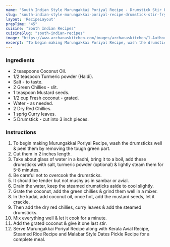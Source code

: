 ---
name: "South Indian Style Murungakkai Poriyal Recipe - Drumstick Stir Fry"
slug: "south-indian-style-murungakkai-poriyal-recipe-drumstick-stir-fry"
layout: 'RecipeLayout'
prepTime: "45"
cuisine: "South Indian Recipes"
cuisineSlug: "south-indian-recipes"
image: "https://www.archanaskitchen.com/images/archanaskitchen/1-Author/vidya.masalachilli-gmail.com/Drumsticks_Poriyal__South_Style_Drumsticks_Sabzi_recipe.jpg"
excerpt: "To begin making Murungakkai Poriyal Recipe, wash the drumsticks well  peel them by removing the tough green part"
---

### Ingredients

- 2 teaspoons Coconut Oil.
- 1/2 teaspoon Turmeric powder (Haldi).
- Salt - to taste.
- 2 Green Chillies - slit.
- 1 teaspoon Mustard seeds.
- 1/2 cup Fresh coconut - grated.
- Water - as needed.
- 2 Dry Red Chillies.
- 1 sprig Curry leaves.
- 5 Drumstick - cut into 3 inch pieces.

### Instructions

1. To begin making Murungakkai Poriyal Recipe, wash the drumsticks well & peel them by removing the tough green part.
1. Cut them in 2 inches length.
1. Take about glass of water in a kadhi, bring it to a boil, add these drumsticks with salt, turmeric powder (optional) & lightly steam them for 5-8 minutes.
1. Be careful not to overcook the drumsticks.
1. It should be tender but not mushy as in sambar or avial.
1. Drain the water, keep the steamed drumsticks aside to cool slightly.
1. Grate the coconut, add the green chillies & grind them well in a mixer.
1. In the kadai, add coconut oil, once hot, add the mustard seeds, let it crackle.
1. Then add the dry red chillies, curry leaves & add the steamed drumsticks.
1. Mix everything well & let it cook for a minute.
1. Add the grated coconut & give it one last stir.
1. Serve Murungakkai Poriyal Recipe along with Kerala Avial Recipe, Steamed Rice Recipe and Malabar Style Dates Pickle Recipe for a complete meal.
